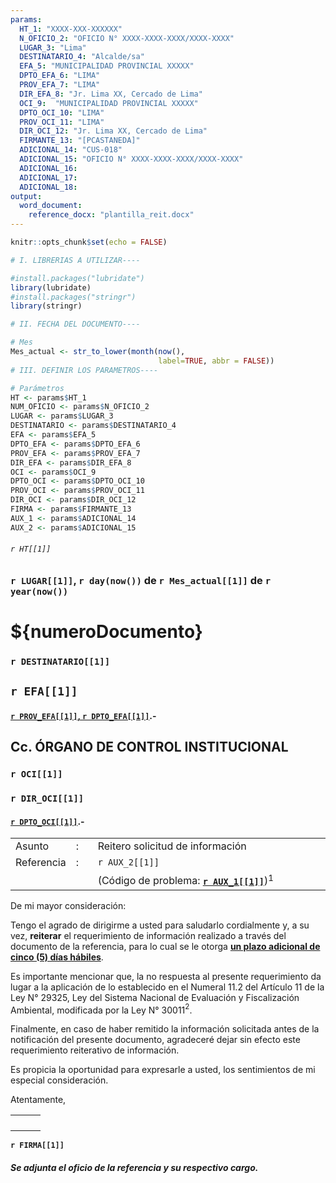 ---
params:
  HT_1: "XXXX-XXX-XXXXXX"
  N_OFICIO_2: "OFICIO N° XXXX-XXXX-XXXX/XXXX-XXXX"
  LUGAR_3: "Lima"
  DESTINATARIO_4: "Alcalde/sa"
  EFA_5: "MUNICIPALIDAD PROVINCIAL XXXXX"
  DPTO_EFA_6: "LIMA"
  PROV_EFA_7: "LIMA"
  DIR_EFA_8: "Jr. Lima XX, Cercado de Lima"
  OCI_9:  "MUNICIPALIDAD PROVINCIAL XXXXX"
  DPTO_OCI_10: "LIMA"
  PROV_OCI_11: "LIMA"
  DIR_OCI_12: "Jr. Lima XX, Cercado de Lima"
  FIRMANTE_13: "[PCASTANEDA]"
  ADICIONAL_14: "CUS-018"
  ADICIONAL_15: "OFICIO N° XXXX-XXXX-XXXX/XXXX-XXXX"
  ADICIONAL_16:
  ADICIONAL_17:
  ADICIONAL_18:
output: 
  word_document:
    reference_docx: "plantilla_reit.docx"
---

```{r setup, include=FALSE}

knitr::opts_chunk$set(echo = FALSE)

# I. LIBRERIAS A UTILIZAR----

#install.packages("lubridate")
library(lubridate)
#install.packages("stringr")
library(stringr)

# II. FECHA DEL DOCUMENTO----

# Mes
Mes_actual <- str_to_lower(month(now(), 
                                 label=TRUE, abbr = FALSE))
# III. DEFINIR LOS PARAMETROS----

# Parámetros
HT <- params$HT_1 
NUM_OFICIO <- params$N_OFICIO_2
LUGAR <- params$LUGAR_3
DESTINATARIO <- params$DESTINATARIO_4
EFA <- params$EFA_5 
DPTO_EFA <- params$DPTO_EFA_6
PROV_EFA <- params$PROV_EFA_7
DIR_EFA <- params$DIR_EFA_8
OCI <- params$OCI_9 
DPTO_OCI <- params$DPTO_OCI_10
PROV_OCI <- params$PROV_OCI_11
DIR_OCI <- params$DIR_OCI_12
FIRMA <- params$FIRMANTE_13
AUX_1 <- params$ADICIONAL_14
AUX_2 <- params$ADICIONAL_15


```

###### `r HT[[1]]`

### `r LUGAR[[1]]`, `r day(now())` de `r Mes_actual[[1]]` de `r year(now())`

# \${numeroDocumento}

### `r DESTINATARIO[[1]]`

## `r EFA[[1]]`

#### [`r PROV_EFA[[1]]`, `r DPTO_EFA[[1]]`]{.ul}.-

## Cc. ÓRGANO DE CONTROL INSTITUCIONAL

### `r OCI[[1]]`

### `r DIR_OCI[[1]]`

#### [`r DPTO_OCI[[1]]`]{.ul}.-

|            |     |                                                     |
|------------|-----|-----------------------------------------------------|
| Asunto     | :   | Reitero solicitud de información                    |
| Referencia | :   | `r AUX_2[[1]]`                                      |
|            |     | (Código de problema: [**`r AUX_1[[1]]`**]{.ul})$^1$ |

De mi mayor consideración:

Tengo el agrado de dirigirme a usted para saludarlo cordialmente y, a su vez, **reiterar** el requerimiento de información realizado a través del documento de la referencia, para lo cual se le otorga [**un plazo adicional de cinco (5) días hábiles**]{.ul}.

Es importante mencionar que, la no respuesta al presente requerimiento da lugar a la aplicación de lo establecido en el Numeral 11.2 del Artículo 11 de la Ley N° 29325, Ley del Sistema Nacional de Evaluación y Fiscalización Ambiental, modificada por la Ley N° 30011$^2$.

Finalmente, en caso de haber remitido la información solicitada antes de la notificación del presente documento, agradeceré dejar sin efecto este requerimiento reiterativo de información.

Es propicia la oportunidad para expresarle a usted, los sentimientos de mi especial consideración.

Atentamente,

|     |     |     |
|-----|-----|-----|
|     |     |     |
|     |     |     |
|     |     |     |
|     |     |     |

**`r FIRMA[[1]]`**

##### Se adjunta el oficio de la referencia y su respectivo cargo.
